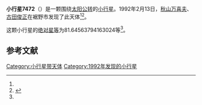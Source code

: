 {{Infobox planet
| bgcolour = #FFFFC0
| name = 7472 Kumakiri
| symbol = 
| image = 
| caption = 
| discovery = yes
| discovery_ref = 
| discoverer = [[秋山万喜夫|秋山万喜夫]]、[[古田俊正|古田俊正]]
| discovery_site = [[裾野市|裾野市]] 
| discovered = 1992年2月13日
| designations = yes
| mp_name = 
| named_after = 
| alt_names = 1992 CU/ 1969 VC2 / 1990 WG3
| mp_category = [[主带小行星|主带小行星]]
| orbit_ref = <ref name="a">[http://ssd.jpl.nasa.gov/sbdb.cgi?sstr=7472 7472 Kumakiri] {{Wayback|url=http://ssd.jpl.nasa.gov/sbdb.cgi?sstr=7472 |date=20201124024430 }}，小行星數據庫瀏覽器（JPL Small-Body Database Browser）－[[美国国家航空航天局|美国国家航空航天局]]喷气推进实验室</ref>
| epoch = 2456400.5 (2013年4月18日更新)
| aphelion = {{convert|3.324474698222624|AU|km|3|abbr=on|lk=out}}
| perihelion = {{convert|2.698246250542339|AU|km|3|abbr=on}}
| semimajor = {{convert|3.011360474382482|AU|km|3|abbr=on}}
| eccentricity = 0.103977663
| period = 1908.721412 [[日|日]]<br />5.23[[儒略年|儒略年]]
| avg_speed = 
| inclination = 9.923591400923556
| asc_node = 83.47603278819093
| mean_anomaly = 
| arg_peri = 81.64563794163024
| satellites = 
| physical_characteristics = yes
| dimensions = 
| mass = 
| density = 
| surface_grav = 
| escape_velocity = 
| sidereal_day = 
| axial_tilt = 
| pole_ecliptic_lat = 
| pole_ecliptic_lon = 
| albedo = 
| temperatures= 
| temp_name1 = 
| mean_temp_1 = 
| max_temp_1 = 
| temp_name2 = 
| max_temp_2 = 
| spectral_type = 
| abs_magnitude = 81.64563794163024
}}

'''小行星7472'''（{{lang-en|7472 Kumakiri}}）是一颗围绕[[太阳|太阳]][[公转|公转]]的[[小行星|小行星]]。1992年2月13日，[[秋山万喜夫|秋山万喜夫]]、[[古田俊正|古田俊正]]在裾野市发现了此天体<ref name="a" /><ref>{{cite news|title=小行星列表|url=http://cfa-www.harvard.edu/iau/lists/NumberedMPs.txt|accessdate=2013-07-08|newspaper=哈佛大学|archive-date=2008-05-17|archive-url=https://web.archive.org/web/20080517010638/http://cfa-www.harvard.edu/iau/lists/NumberedMPs.txt|dead-url=no}}</ref>。

这颗小行星的[[绝对星等|绝对星等]]为81.64563794163024等<ref name="a" />。

==参考文献==
{{reflist}}
{{Minor Planet Number|[[小行星7471|小行星7471]]|[[小行星7473|小行星7473]]}}

{{小天体}}

[[Category:小行星带天体|Category:小行星带天体]]
[[Category:1992年发现的小行星|Category:1992年发现的小行星]]

{{asteroid-stub}}